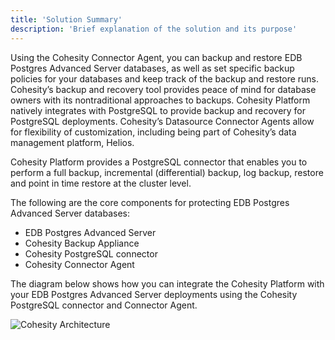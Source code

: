```yaml
---
title: 'Solution Summary'
description: 'Brief explanation of the solution and its purpose'
---
```

Using the Cohesity Connector Agent, you can backup and restore EDB Postgres Advanced Server databases, as well as set specific backup policies for your databases and keep track of the backup and restore runs. Cohesity’s backup and recovery tool provides peace of mind for database owners with its nontraditional approaches to backups.  Cohesity Platform natively integrates with PostgreSQL to provide backup and recovery for PostgreSQL deployments. Cohesity’s Datasource Connector Agents allow for flexibility of customization, including being part of Cohesity’s data management platform, Helios.

Cohesity Platform provides a PostgreSQL connector that enables you to perform a full backup, incremental (differential) backup, log backup, restore and point in time restore at the cluster level.

The following are the core components for protecting EDB Postgres Advanced Server databases:

- EDB Postgres Advanced Server
- Cohesity Backup Appliance
- Cohesity PostgreSQL connector
- Cohesity Connector Agent


The diagram below shows how you can integrate the Cohesity Platform with your EDB Postgres Advanced Server deployments using the Cohesity PostgreSQL connector and Connector Agent.

  ![Cohesity Architecture](Images/DatabaseConnectorforPostgreSQL.png)
